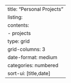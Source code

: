 ---
title: "Personal Projects"
listing: 
  contents: 
    - projects
  type: grid
  grid-columns: 3
  date-format: medium
  categories: numbered
  sort-ui: [title,date]
---